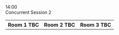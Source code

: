 
<div className="ProgramLineItem">
    <div className="cpTime">
        14:00
    </div>
    <div className="cpItems">
        <div className="cpSingleEntry titleEntry">
            <div className="cpBigTitleText">
            Concurrent Session 2
            </div>
        </div>
    </div>
</div>
<div className="ProgramLineItem">
    <table className='cpTable'>
        <tr>
            <th>
                Room 1 TBC
            </th>
            <th>
                Room 2 TBC
            </th>
            <th>
                Room 3 TBC
            </th>
        </tr>
        <DisplaySessionsWithIDs csKey={2} sessionIDList={[1, 2, 3, 4]} />
    </table>
</div>